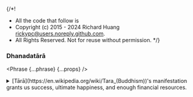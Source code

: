 {/*!
 * All the code that follow is
 * Copyright (c) 2015 - 2024 Richard Huang <rickypc@users.noreply.github.com>.
 * All Rights Reserved. Not for reuse without permission.
 */}


### Dhanadatārā

<Phrase {...phrase} {...props} />

<details>
  <summary>
    [Tārā](https://en.wikipedia.org/wiki/Tara_(Buddhism))'s manifestation
    grants us success, ultimate happiness, and enough financial resources.
  </summary>
  <div>
    <MultiLingual {...phrase} />
  </div>
</details>
